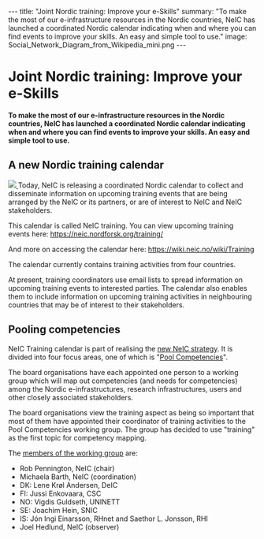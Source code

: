 ---
title: "Joint Nordic training: Improve your e-Skills"
summary: "To make the most of our e-infrastructure resources in the Nordic countries, NeIC has launched a coordinated Nordic calendar indicating when and where you can find events to improve your skills. An easy and simple tool to use."
image: Social_Network_Diagram_from_Wikipedia_mini.png
---
= Joint Nordic training: Improve your e-Skills =

'''To make the most of our e-infrastructure resources in the Nordic countries, NeIC has launched a coordinated Nordic calendar indicating when and where you can find events to improve your skills. An easy and simple tool to use.'''

== A new Nordic training calendar ==
<a href="https://neic.nordforsk.org/media/Social_Network_Diagram_from_Wikipedia.png">
<img class="smallpic" src="https://neic.nordforsk.org/media/Social_Network_Diagram_from_Wikipedia_mini.png">
</a>
Today, NeIC is releasing a coordinated Nordic calendar to collect and disseminate information on upcoming training events that are being arranged by the NeIC or its partners, or are of interest to NeIC and NeIC stakeholders. 

This calendar is called NeIC training. You can view upcoming training events here: https://neic.nordforsk.org/training/

And more on accessing the calendar here: https://wiki.neic.no/wiki/Training

The calendar currently contains training activities from four countries.

At present, training coordinators use email lists to spread information on upcoming training events to interested parties. The calendar also enables them to include information on upcoming training activities in neighbouring countries that may be of interest to their stakeholders.

== Pooling competencies ==
NeIC Training calendar is part of realising the [https://wiki.neic.no/wiki/NeIC_Strategy_2016-2020 new NeIC strategy]. It is divided into four focus areas, one of which is "[https://wiki.neic.no/wiki/Pool_Competencies Pool Competencies]".

The board organisations have each appointed one person to a working group which will map out competencies (and needs for competencies) among the Nordic e-infrastructures, research infrastructures, users and other closely associated stakeholders.

The board organisations view the training aspect as being so important that most of them have appointed their coordinator of training activities to the Pool Competencies working group. The group has decided to use "training" as the first topic for competency mapping.

The [https://wiki.neic.no/wiki/Pool_Competencies#Working_group members of the working group] are:

* Rob Pennington, NeIC (chair)
* Michaela Barth, NeIC (coordination)
* DK: Lene Krøl Andersen, DeIC
* FI: Jussi Enkovaara, CSC
* NO: Vigdis Guldseth, UNINETT
* SE: Joachim Hein, SNIC
* IS: Jón Ingi Einarsson, RHnet and Saethor L. Jonsson, RHI
* Joel Hedlund, NeIC (observer)

